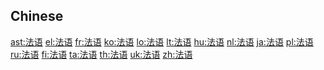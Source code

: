 {{also|法語}}
==Chinese==
{{zh-see|法語}}

[[ast:法语]]
[[el:法语]]
[[fr:法语]]
[[ko:法语]]
[[lo:法语]]
[[lt:法语]]
[[hu:法语]]
[[nl:法语]]
[[ja:法语]]
[[pl:法语]]
[[ru:法语]]
[[fi:法语]]
[[ta:法语]]
[[th:法语]]
[[uk:法语]]
[[zh:法语]]